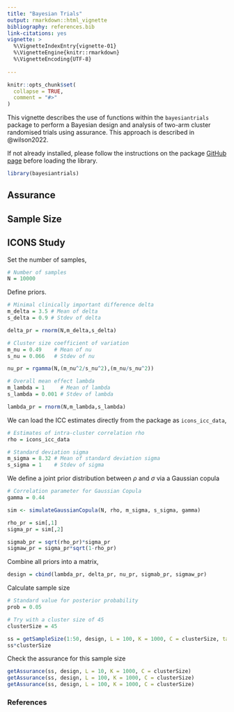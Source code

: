 ```yaml
---
title: "Bayesian Trials"
output: rmarkdown::html_vignette
bibliography: references.bib
link-citations: yes
vignette: >
  %\VignetteIndexEntry{vignette-01}
  %\VignetteEngine{knitr::rmarkdown}
  %\VignetteEncoding{UTF-8}
  
---
```


```r
knitr::opts_chunk$set(
  collapse = TRUE,
  comment = "#>"
)
```

This vignette describes the use of functions within the `bayesiantrials` package to perform a Bayesian design and analysis of two-arm cluster randomised trials using assurance. This approach is described in @wilson2022.

If not already installed, please follow the instructions on the package [GitHub page](https://github.com/NewcastleRSE/bayesiantrials) before loading the library.


```r
library(bayesiantrials)
```

## Assurance

## Sample Size

## ICONS Study

Set the number of samples,

```r
# Number of samples
N = 10000    
```

Define priors.

```r
# Minimal clinically important difference delta
m_delta = 3.5 # Mean of delta
s_delta = 0.9 # Stdev of delta

delta_pr = rnorm(N,m_delta,s_delta)

# Cluster size coefficient of variation
m_nu = 0.49    # Mean of nu
s_nu = 0.066   # Stdev of nu

nu_pr = rgamma(N,(m_nu^2/s_nu^2),(m_nu/s_nu^2)) 

# Overall mean effect lambda
m_lambda = 1     # Mean of lambda
s_lambda = 0.001 # Stdev of lambda

lambda_pr = rnorm(N,m_lambda,s_lambda)
```

We can load the ICC estimates directly from the package as `icons_icc_data`,

```r
# Estimates of intra-cluster correlation rho
rho = icons_icc_data

# Standard deviation sigma
m_sigma = 8.32 # Mean of standard deviation sigma
s_sigma = 1    # Stdev of sigma
```

We define a joint prior distribution between $\rho$ and $\sigma$ via a Gaussian copula

```r
# Correlation parameter for Gaussian Copula
gamma = 0.44

sim <- simulateGaussianCopula(N, rho, m_sigma, s_sigma, gamma)

rho_pr = sim[,1]
sigma_pr = sim[,2]

sigmab_pr = sqrt(rho_pr)*sigma_pr
sigmaw_pr = sigma_pr*sqrt(1-rho_pr)
```


Combine all priors into a matrix,

```r
design = cbind(lambda_pr, delta_pr, nu_pr, sigmab_pr, sigmaw_pr)
```


Calculate sample size

```r
# Standard value for posterior probability
prob = 0.05 

# Try with a cluster size of 45
clusterSize = 45

ss = getSampleSize(1:50, design, L = 100, K = 1000, C = clusterSize, target = 0.8, alpha = prob)
ss*clusterSize

```



Check the assurance for this sample size
```r
getAssurance(ss, design, L = 10, K = 1000, C = clusterSize)
getAssurance(ss, design, L = 100, K = 1000, C = clusterSize)
getAssurance(ss, design, L = 100, K = 1000, C = clusterSize)
```
  
  

<!-- ### sample size calculation ### -->

<!-- ss.test = 10 -->
<!-- C.test = 40:50 -->

<!-- ### power ### -->

<!-- pow.ss = rep(0,length(C.test)) -->

<!-- for (i in 1:length(C.test)){ -->

<!-- pow.ss[i] = power.ss(100,delta,sigma,C=C.test[i],rho=median(rho),beta = beta,nu=nu, -->
<!--          tailed="one",cluster=TRUE,cluster.eq = FALSE) -->

<!-- } -->

<!-- pow.ss*C.test -->

<!-- ### hybrid MCID ### -->

<!-- mcid.ss = rep(0,length(C.test)) -->

<!-- for (i in 1:length(C.test)){ -->

<!-- mcid.ss[i] = assurance.ss(100,delta,sigma.pr,C=C.test[i],rho=rho.pr,nu = nu.pr,beta=beta, -->
<!--              cluster=TRUE,cluster.eq = FALSE,tailed="one") -->

<!-- } -->

<!-- mcid.ss*C.test -->

<!-- ### full hybrid ### -->

<!-- full.ss = rep(0,length(C.test)) -->

<!-- for (i in 1:length(C.test)){ -->

<!--   full.ss[i] = hybrid.ss(100,delta.pr,sigma.pr,C=C.test[i],rho=rho.pr,nu = nu.pr,beta=beta, -->
<!--                               cluster=TRUE,cluster.eq = FALSE,tailed="one") -->

<!-- } -->

<!-- full.ss*C.test -->

<!-- ### full Bayesian method ### -->

<!-- ss.bayes = rep(0,length(C.test)) -->

<!-- for (i in 1:length(C.test)){ -->

<!--   print(i) -->

<!--   ss.bayes[i] = sample.size(1:100,design,design.BL,N=5,C=C.test[i],target=0.8,100 -->
<!--                             ,method="INLA") -->

<!-- } -->

<!-- ss.bayes*C.test -->

<!-- ### changing the prior mean for delta ### -->

<!-- delta.mean = c(seq(5,2.5,-0.5),2.25) -->

<!-- sens.bayes = rep(0,length(delta.mean)) -->

<!-- for (j in 1:length(delta.mean)){ -->

<!--   print(j) -->

<!-- delta.sens = rnorm(N,delta.mean[j],0.9) -->

<!-- design.sens = cbind(alpha.pr,delta.sens,nu.pr,sigmab.pr,sigmaw.pr) -->

<!--   sens.bayes[j] = sample.size(1:100,design.sens,design.BL,N=5,C=C,target=(1-beta),100 -->
<!--                             ,method="INLA") -->

<!-- } -->

<!-- sens.bayes*40 -->

<!-- full.sens = rep(0,length(delta.mean)) -->

<!-- for (i in 1:length(delta.mean)){ -->

<!--   print(i) -->

<!--   delta.sens = rnorm(N,delta.mean[i],0.9) -->

<!--   full.sens[i] = hybrid.ss(200,delta.sens,sigma.pr,C=C,rho=rho.pr,nu = nu.pr,beta=beta, -->
<!--                          cluster=TRUE,cluster.eq = FALSE,tailed="one") -->

<!-- } -->

<!-- full.sens -->

<!-- plot(delta.mean,sens.bayes*C,type="l",col=2,xlab="Mean of delta",ylab="Sample size") -->
<!-- points(delta.mean,sens.bayes*C,col=2,pch=21,bg=2) -->
<!-- #lines(delta.mean,full.sens*C,col=4) -->
<!-- #points(delta.mean,full.sens*C,col=4,pch=21,bg=4) -->
<!-- abline(h=360,col=3,lty=2) -->
<!-- abline(h=480,col=5,lty=2) -->

<!-- #bayes.mean.data = data.frame(delta.mean,sens.bayes) -->
<!-- #colnames(bayes.mean.data)=c("mean","ss") -->

<!-- #write.table(bayes.mean.data,"SampleSize_Delta_Mean.txt") -->

<!-- ### changing the prior sd for delta ### -->

<!-- delta.sd = seq(0.8,2,0.2) -->

<!-- sd.bayes = rep(0,length(delta.sd)) -->

<!-- for (j in 2:2){ -->

<!--   print(j) -->

<!--   delta.sdev = rnorm(N,3.5,delta.sd[j]) -->

<!--   design.sens = cbind(alpha.pr,delta.sdev,nu.pr,sigmab.pr,sigmaw.pr) -->

<!--   sd.bayes[j] = sample.size(1:100,design.sens,design.BL,N=5,C=C,target=(1-beta),100 -->
<!--                               ,method="Bayes") -->

<!-- } -->

<!-- sd.bayes -->

<!-- full.sd = rep(0,length(delta.sd)) -->

<!-- for (i in 1:length(delta.sd)){ -->

<!--   print(i) -->

<!--   delta.sdev = rnorm(N,3.5,delta.sd[i]) -->

<!--   full.sd[i] = hybrid.ss(200,delta.sdev,sigma.pr,C=C,rho=rho.pr,nu = nu.pr,beta=beta, -->
<!--                            cluster=TRUE,cluster.eq = FALSE,tailed="one") -->

<!-- } -->

<!-- full.sd -->

<!-- plot(delta.sd[2:7],sd.bayes[2:7]*C,type="l",col=2,xlab="St Dev of delta",ylab="Sample size",ylim=c(200,600)) -->
<!-- points(delta.sd[2:7],sd.bayes[2:7]*C,col=2,pch=21,bg=2) -->
<!-- #lines(delta.sd,sd.bayes*C,col=4) -->
<!-- #points(delta.sd,sd.bayes*C,col=4,pch=21,bg=4) -->
<!-- abline(h=360,col=3,lty=2) -->
<!-- abline(h=480,col=5,lty=2) -->

<!-- #bayes.sd.data = data.frame(delta.sd,sd.bayes) -->
<!-- #colnames(bayes.sd.data)=c("sd","ss") -->

<!-- #write.table(bayes.sd.data,"SampleSize_Delta_SD.txt") -->

<!-- probs2 = 1-pnorm(2.52,3.5,delta.sd[2:7]) -->

<!-- plot(delta.sd[2:7],probs2,type="l",col=4,xlab="St Dev of delta",ylab="Probability") -->
<!-- points(delta.sd[2:7],probs2,col=4,pch=21,bg=4) -->



<!-- ``` -->

### References


